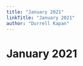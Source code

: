 ```yaml
---
title: "January 2021"
linkTitle: "January 2021"
author: "Durrell Kapan"
---
```


# January 2021

<!-- Durrell add info here -->